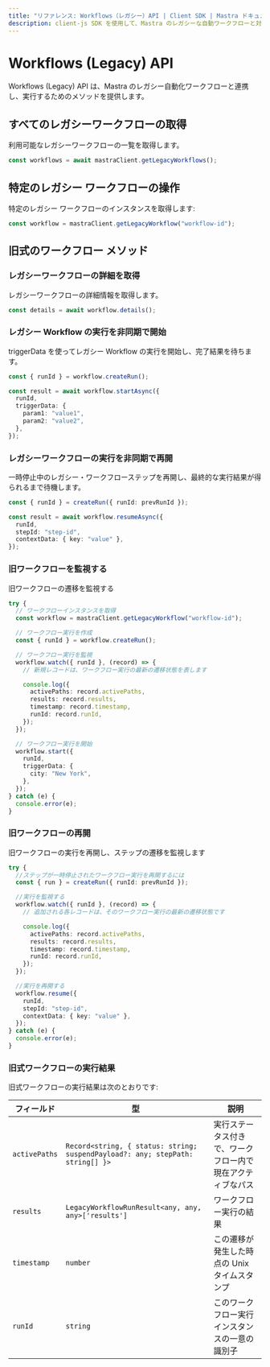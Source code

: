 ```yaml
---
title: "リファレンス: Workflows（レガシー）API | Client SDK | Mastra ドキュメント"
description: client-js SDK を使用して、Mastra のレガシーな自動ワークフローと対話・実行する方法を学びます。
---
```


# Workflows (Legacy) API

Workflows (Legacy) API は、Mastra のレガシー自動化ワークフローと連携し、実行するためのメソッドを提供します。

## すべてのレガシーワークフローの取得

利用可能なレガシーワークフローの一覧を取得します。

```typescript
const workflows = await mastraClient.getLegacyWorkflows();
```


## 特定のレガシー ワークフローの操作

特定のレガシー ワークフローのインスタンスを取得します:

```typescript
const workflow = mastraClient.getLegacyWorkflow("workflow-id");
```


## 旧式のワークフロー メソッド

### レガシーワークフローの詳細を取得

レガシーワークフローの詳細情報を取得します。

```typescript
const details = await workflow.details();
```


### レガシー Workflow の実行を非同期で開始

triggerData を使ってレガシー Workflow の実行を開始し、完了結果を待ちます。

```typescript
const { runId } = workflow.createRun();

const result = await workflow.startAsync({
  runId,
  triggerData: {
    param1: "value1",
    param2: "value2",
  },
});
```


### レガシーワークフローの実行を非同期で再開

一時停止中のレガシー・ワークフローステップを再開し、最終的な実行結果が得られるまで待機します。

```typescript
const { runId } = createRun({ runId: prevRunId });

const result = await workflow.resumeAsync({
  runId,
  stepId: "step-id",
  contextData: { key: "value" },
});
```


### 旧ワークフローを監視する

旧ワークフローの遷移を監視する

```typescript
try {
  // ワークフローインスタンスを取得
  const workflow = mastraClient.getLegacyWorkflow("workflow-id");

  // ワークフロー実行を作成
  const { runId } = workflow.createRun();

  // ワークフロー実行を監視
  workflow.watch({ runId }, (record) => {
    // 新規レコードは、ワークフロー実行の最新の遷移状態を表します

    console.log({
      activePaths: record.activePaths,
      results: record.results,
      timestamp: record.timestamp,
      runId: record.runId,
    });
  });

  // ワークフロー実行を開始
  workflow.start({
    runId,
    triggerData: {
      city: "New York",
    },
  });
} catch (e) {
  console.error(e);
}
```


### 旧ワークフローの再開

旧ワークフローの実行を再開し、ステップの遷移を監視します

```typescript
try {
  //ステップが一時停止されたワークフロー実行を再開するには
  const { run } = createRun({ runId: prevRunId });

  //実行を監視する
  workflow.watch({ runId }, (record) => {
    // 追加される各レコードは、そのワークフロー実行の最新の遷移状態です

    console.log({
      activePaths: record.activePaths,
      results: record.results,
      timestamp: record.timestamp,
      runId: record.runId,
    });
  });

  //実行を再開する
  workflow.resume({
    runId,
    stepId: "step-id",
    contextData: { key: "value" },
  });
} catch (e) {
  console.error(e);
}
```


### 旧式ワークフローの実行結果

旧式ワークフローの実行結果は次のとおりです:

| フィールド     | 型                                                                                | 説明                                                        |
| -------------- | --------------------------------------------------------------------------------- | ----------------------------------------------------------- |
| `activePaths`  | `Record<string, { status: string; suspendPayload?: any; stepPath: string[] }>`    | 実行ステータス付きで、ワークフロー内で現在アクティブなパス |
| `results`      | `LegacyWorkflowRunResult<any, any, any>['results']`                               | ワークフロー実行の結果                                      |
| `timestamp`    | `number`                                                                          | この遷移が発生した時点の Unix タイムスタンプ                |
| `runId`        | `string`                                                                          | このワークフロー実行インスタンスの一意の識別子              |